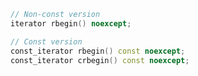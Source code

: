 ```cpp
// Non-const version
iterator rbegin() noexcept;

// Const version
const_iterator rbegin() const noexcept;
const_iterator crbegin() const noexcept;
```

